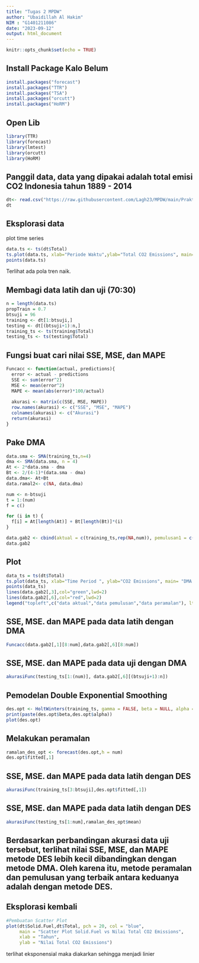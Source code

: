 ```yaml
---
title: "Tugas 2 MPDW"
author: "Ubaidillah Al Hakim"
NIM : "G1401211086"
date: "2023-09-12"
output: html_document
---
```


```r
knitr::opts_chunk$set(echo = TRUE)
```

## Install Package Kalo Belum
```r
install.packages("forecast")
install.packages("TTR")
install.packages("TSA")
install.packages("orcutt")
install.packages("HoRM")
```
## Open Lib
```r
library(TTR)
library(forecast)
library(lmtest)
library(orcutt) 
library(HoRM)
```
## Panggil data, data yang dipakai adalah total emisi CO2 Indonesia tahun 1889 - 2014
```r
dt<- read.csv("https://raw.githubusercontent.com/Lagh23/MPDW/main/Praktikum%202/Data%20CO2.csv")
dt
```
## Eksplorasi data
plot time series
```r
data.ts <- ts(dt$Total)
ts.plot(data.ts, xlab="Periode Waktu",ylab="Total CO2 Emissions", main= "Plot Times Series CO2 Emissions")
points(data.ts)
```
Terlihat ada pola tren naik.

## Membagi data latih dan uji (70:30)
```r
n = length(data.ts)
propTrain = 0.7
btsuji = 96
training <- dt[1:btsuji,]
testing <- dt[(btsuji+1):n,]
training_ts <- ts(training$Total)
testing_ts <- ts(testing$Total)
```

## Fungsi buat cari nilai SSE, MSE, dan MAPE
```r
Funcacc <- function(actual, predictions){
  error <- actual - predictions
  SSE <- sum(error^2)
  MSE <- mean(error^2)
  MAPE <- mean(abs(error)*100/actual)
  
  akurasi <- matrix(c(SSE, MSE, MAPE))
  row.names(akurasi) <- c("SSE", "MSE", "MAPE")
  colnames(akurasi) <- c("Akurasi")
  return(akurasi)
}
```

## Pake DMA 
```r
data.sma <- SMA(training_ts,n=4)
dma <- SMA(data.sma, n = 4)
At <- 2*data.sma - dma
Bt <- 2/(4-1)*(data.sma - dma)
data.dma<- At+Bt
data.ramal2<- c(NA, data.dma)

num <- n-btsuji
t = 1:(num)
f = c()

for (i in t) {
  f[i] = At[length(At)] + Bt[length(Bt)]*(i)
}

data.gab2 <- cbind(aktual = c(training_ts,rep(NA,num)), pemulusan1 = c(data.sma,rep(NA,num)),pemulusan2 = c(data.dma, rep(NA,num)),At = c(At, rep(NA,num)), Bt = c(Bt,rep(NA,num)),ramalan = c(data.ramal2, f[-1]))
data.gab2
```

## Plot
```r
data_ts = ts(dt$Total)
ts.plot(data_ts, xlab="Time Period ", ylab="CO2 Emissions", main= "DMA N=4 Data CO2 Emissions")
points(data_ts)
lines(data.gab2[,3],col="green",lwd=2)
lines(data.gab2[,6],col="red",lwd=2)
legend("topleft",c("data aktual","data pemulusan","data peramalan"), lty=8, col=c("red","green","blue"), cex=0.8)
```

## SSE, MSE. dan MAPE pada data latih dengan DMA
```r
Funcacc(data.gab2[,1][8:num],data.gab2[,6][8:num])
```
## SSE, MSE. dan MAPE pada data uji dengan DMA
```r
akurasiFunc(testing_ts[1:(num)], data.gab2[,6][(btsuji+1):n])
```

## Pemodelan Double Exponential Smoothing
```r
des.opt <- HoltWinters(training_ts, gamma = FALSE, beta = NULL, alpha = NULL)
print(paste(des.opt$beta,des.opt$alpha))
plot(des.opt)
```

## Melakukan peramalan
```r
ramalan_des_opt <- forecast(des.opt,h = num)
des.opt$fitted[,1]
```
## SSE, MSE. dan MAPE pada data latih dengan DES
```r
akurasiFunc(training_ts[3:btsuji],des.opt$fitted[,1])
```
## SSE, MSE. dan MAPE pada data latih dengan DES
```r
akurasiFunc(testing_ts[1:num],ramalan_des_opt$mean)
```
## Berdasarkan perbandingan akurasi data uji tersebut, terlihat nilai SSE, MSE, dan MAPE metode DES lebih kecil dibandingkan dengan metode DMA. Oleh karena itu, metode peramalan dan pemulusan yang terbaik antara keduanya adalah dengan metode DES.

## Eksplorasi kembali
```r
#Pembuatan Scatter Plot
plot(dt$Solid.Fuel,dt$Total, pch = 20, col = "blue",
     main = "Scatter Plot Solid.Fuel vs Nilai Total CO2 Emissions",
     xlab = "Tahun",
     ylab = "Nilai Total CO2 Emissions")
```
terlihat eksponensial maka diakarkan sehingga menjadi linier

